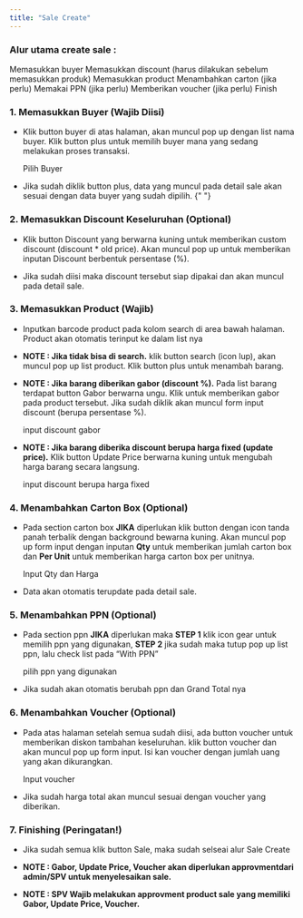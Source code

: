 ```yaml
---
title: "Sale Create"
---
```


### Alur utama create sale :

<Steps>
  <Step>
    Memasukkan buyer
  </Step>

  <Step>
    Memasukkan discount (harus dilakukan sebelum memasukkan produk)
  </Step>

  <Step>
    Memasukkan product
  </Step>

  <Step>
    Menambahkan carton (jika perlu)
  </Step>

  <Step>
    Memakai PPN (jika perlu)
  </Step>

  <Step>
    Memberikan voucher (jika perlu)
  </Step>
  
  <Step>
    Finish
  </Step>
</Steps>

### 1. Memasukkan Buyer (Wajib Diisi)

- Klik button buyer di atas halaman, akan muncul pop up dengan list nama buyer. Klik button plus untuk memilih buyer mana yang sedang melakukan proses transaksi.

  <ImageZoom
    src="/image/outbound/sale/create/input-buyer/a-1.png"
    width={3276}
    height={2018}
    alt="Memasukkan Buyer"
    className="rounded-lg m-0"
  />

  Pilih Buyer

  <ImageZoom
    src="/image/outbound/sale/create/input-buyer/a-2.png"
    width={3276}
    height={2018}
    alt="Memasukkan Buyer"
    className="rounded-lg m-0"
  />

- Jika sudah diklik button plus, data yang muncul pada detail sale akan sesuai dengan data buyer yang sudah dipilih.
  {" "}
  <ImageZoom
    src="/image/outbound/sale/create/input-buyer/b-1.png"
    width={3276}
    height={2018}
    alt="Memasukkan Buyer"
    className="rounded-lg m-0"
  />

### 2. Memasukkan Discount Keseluruhan (Optional)

- Klik button Discount yang berwarna kuning untuk memberikan custom discount (discount \* old price). Akan muncul pop up untuk memberikan inputan Discount berbentuk persentase (%).

  <ImageZoom
    src="/image/outbound/sale/create/discount/a-1.png"
    width={3276}
    height={2018}
    alt="Memasukkan Discount"
    className="rounded-lg m-0"
  />

- Jika sudah diisi maka discount tersebut siap dipakai dan akan muncul pada detail sale.

  <ImageZoom
    src="/image/outbound/sale/create/discount/b-1.png"
    width={3276}
    height={2018}
    alt="Memasukkan Discount"
    className="rounded-lg m-0"
  />

### 3. Memasukkan Product (Wajib)

- Inputkan barcode product pada kolom search di area bawah halaman. Product akan otomatis terinput ke dalam list nya

  <ImageZoom
    src="/image/outbound/sale/create/product/a-1.png"
    width={3276}
    height={2018}
    alt="Memasukkan product"
    className="rounded-lg m-0"
  />

- **NOTE : Jika tidak bisa di search.** klik button search (icon lup), akan muncul pop up list product. Klik button plus untuk menambah barang.

  <ImageZoom
    src="/image/outbound/sale/create/product/b-1.png"
    width={3276}
    height={2018}
    alt="Memasukkan Product"
    className="rounded-lg m-0"
  />

- **NOTE : Jika barang diberikan gabor (discount %).** Pada list barang terdapat button Gabor berwarna ungu. Klik untuk memberikan gabor pada product tersebut. Jika sudah diklik akan muncul form input discount (berupa persentase %).

  <ImageZoom
    src="/image/outbound/sale/create/product/c-1.png"
    width={3276}
    height={2018}
    alt="Discount Gabor"
    className="rounded-lg m-0"
  />

  input discount gabor

  <ImageZoom
    src="/image/outbound/sale/create/product/c-2.png"
    width={3276}
    height={2018}
    alt="Discount Gabor"
    className="rounded-lg m-0"
  />

- **NOTE : Jika barang diberika discount berupa harga fixed (update price).** Klik button Update Price berwarna kuning untuk mengubah harga barang secara langsung.

  <ImageZoom
    src="/image/outbound/sale/create/product/d-1.png"
    width={3276}
    height={2018}
    alt="discount berupa harga fixed"
    className="rounded-lg m-0"
  />

  input discount berupa harga fixed

  <ImageZoom
    src="/image/outbound/sale/create/product/d-2.png"
    width={3276}
    height={2018}
    alt="discount berupa harga fixed"
    className="rounded-lg m-0"
  />

### 4. Menambahkan Carton Box (Optional)

- Pada section carton box **JIKA** diperlukan klik button dengan icon tanda panah terbalik dengan background bewarna kuning. Akan muncul pop up form input dengan inputan **Qty** untuk memberikan jumlah carton box dan **Per Unit** untuk memberikan harga carton box per unitnya.

  <ImageZoom
    src="/image/outbound/sale/create/carton/a-1.png"
    width={3276}
    height={2018}
    alt="Memasukkan carton"
    className="rounded-lg m-0"
  />
  Input Qty dan Harga
  <ImageZoom
    src="/image/outbound/sale/create/carton/a-2.png"
    width={3276}
    height={2018}
    alt="Memasukkan carton"
    className="rounded-lg m-0"
  />

- Data akan otomatis terupdate pada detail sale.
  <ImageZoom
    src="/image/outbound/sale/create/carton/b-1.png"
    width={3276}
    height={2018}
    alt="Memasukkan carton"
    className="rounded-lg m-0"
  />

### 5. Menambahkan PPN (Optional)

- Pada section ppn **JIKA** diperlukan maka **STEP 1** klik icon gear untuk memilih ppn yang digunakan, **STEP 2** jika sudah maka tutup pop up list ppn, lalu check list pada “With PPN”

  <ImageZoom
    src="/image/outbound/sale/create/ppn/a-1.png"
    width={3276}
    height={2018}
    alt="Memasukkan ppn"
    className="rounded-lg m-0"
  />
  pilih ppn yang digunakan
  <ImageZoom
    src="/image/outbound/sale/create/ppn/a-2.png"
    width={3276}
    height={2018}
    alt="Memasukkan ppn"
    className="rounded-lg m-0"
  />

- Jika sudah akan otomatis berubah ppn dan Grand Total nya
  <ImageZoom
    src="/image/outbound/sale/create/ppn/b-1.png"
    width={3276}
    height={2018}
    alt="grand total ppn"
    className="rounded-lg m-0"
  />

### 6. Menambahkan Voucher (Optional)

- Pada atas halaman setelah semua sudah diisi, ada button voucher untuk memberikan diskon tambahan keseluruhan. klik button voucher dan akan muncul pop up form input. Isi kan voucher dengan jumlah uang yang akan dikurangkan.

  <ImageZoom
    src="/image/outbound/sale/create/voucher/a-1.png"
    width={3276}
    height={2018}
    alt="Masukkan Voucher"
    className="rounded-lg m-0"
  />
  Input voucher
  <ImageZoom
    src="/image/outbound/sale/create/voucher/a-2.png"
    width={3276}
    height={2018}
    alt="Masukkan Voucher"
    className="rounded-lg m-0"
  />

- Jika sudah harga total akan muncul sesuai dengan voucher yang diberikan.
  <ImageZoom
    src="/image/outbound/sale/create/voucher/b-1.png"
    width={3276}
    height={2018}
    alt="Voucher"
    className="rounded-lg m-0"
  />


### 7. Finishing (Peringatan!)

- Jika sudah semua klik button Sale, maka sudah selseai alur Sale Create

  <ImageZoom
    src="/image/outbound/sale/create/finishing/a-1.png"
    width={3276}
    height={2018}
    alt="Masukkan Voucher"
    className="rounded-lg m-0"
  />

- **NOTE : Gabor, Update Price, Voucher akan diperlukan approvmentdari admin/SPV untuk menyelesaikan sale.**

- **NOTE : SPV Wajib melakukan approvment product sale yang memiliki Gabor, Update Price, Voucher.**
